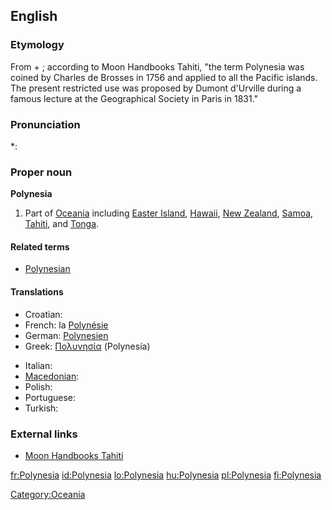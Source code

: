 ==English==

===Etymology===
From {{etyl|grc|en}} {{term|πολύς||many|tr=polus|lang=grc|sc=polytonic}} + {{term|νήσος||island|tr=nēsos|lang=grc|sc=polytonic}}; according to Moon Handbooks Tahiti, "the term Polynesia was coined by Charles de Brosses in 1756 and applied to all the Pacific islands.  The present restricted use was proposed by Dumont d'Urville during a famous lecture at the Geographical Society in Paris in 1831."

===Pronunciation===
*: {{rhymes|iːʒə}}

===Proper noun===
{{wikipedia}}
'''Polynesia'''

# Part of [[Oceania]] including [[Easter Island]], [[Hawaii]], [[New Zealand]], [[Samoa]], [[Tahiti]], and [[Tonga]].<!-- perhaps others -->

====Related terms====
* [[Polynesian]]

====Translations====
{{trans-top|part of Oceania}}
* Croatian: {{t-|hr|Polinezija|f}}
* French: la [[Polynésie]] {{f}}
* German: [[Polynesien]]
* Greek: [[Πολυνησία]] (Polynesía) {{f}}
{{trans-mid}}
* Italian: {{t-|it|Polinesia|f}}
* [[Macedonian]]: {{t|mk|Полинезија|f|tr=Polinézija|sc=Cyrl|xs=Macedonian}}
* Polish: {{t+|pl|Polinezja|f}}
* Portuguese: {{t+|pt|Polinésia}}
* Turkish: {{t|tr|Polinezya}}
{{trans-bottom}}

===External links===
* [http://www.southpacific.org/tahiti.html Moon Handbooks Tahiti]

[[Category:Oceania]]

[[fr:Polynesia]]
[[id:Polynesia]]
[[lo:Polynesia]]
[[hu:Polynesia]]
[[pl:Polynesia]]
[[fi:Polynesia]]